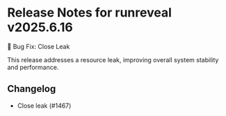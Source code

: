 # Release Notes for runreveal v2025.6.16

🔧 Bug Fix: Close Leak

This release addresses a resource leak, improving overall system stability and performance.

## Changelog
* Close leak (#1467)
